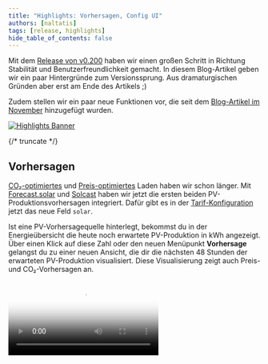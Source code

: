 ```yaml
---
title: "Highlights: Vorhersagen, Config UI"
authors: [naltatis]
tags: [release, highlights]
hide_table_of_contents: false
---
```



Mit dem [Release von v0.200](https://github.com/evcc-io/evcc/releases) haben wir einen großen Schritt in Richtung Stabilität und Benutzerfreundlichkeit gemacht.
In diesem Blog-Artikel geben wir ein paar Hintergründe zum Versionssprung.
Aus dramaturgischen Gründen aber erst am Ende des Artikels ;)

Zudem stellen wir ein paar neue Funktionen vor, die seit dem [Blog-Artikel im November](/blog/2024/11/22/highlights-charts-stats) hinzugefügt wurden.

[![Highlights Banner](forecasts-banner.webp)](/blog/2025/02/19/highlights-forecasts-config-ui)

{/* truncate */}

## Vorhersagen

[CO₂-optimiertes](/docs/features/co2) und [Preis-optimiertes](/docs/features/dynamic-prices) Laden haben wir schon länger.
Mit [Forecast.solar](https://forecast.solar) und [Solcast](https://solcast.com/free-rooftop-solar-forecasting) haben wir jetzt die ersten beiden PV-Produktionsvorhersagen integriert.
Dafür gibt es in der [Tarif-Konfiguration](/docs/tariffs) jetzt das neue Feld `solar`.

Ist eine PV-Vorhersagequelle hinterlegt, bekommst du in der Energieübersicht die heute noch erwartete PV-Produktion in kWh angezeigt.
Über einen Klick auf diese Zahl oder den neuen Menüpunkt **Vorhersage** gelangst du zu einer neuen Ansicht, die dir die nächsten 48 Stunden der erwarteten PV-Produktion visualisiert.
Diese Visualisierung zeigt auch Preis- und CO₂-Vorhersagen an.

<Video src={forecastsVideo} poster={forecastsPoster} />

Aktuell kann lediglich eine PV-Vorhersage (entspricht einer Dachfläche) hinterlegt werden.
Mit dem nächsten Release fügen wir die Möglichkeit hinzu, Vorhersagen zu kombinieren.

PV-Vorhersagedaten haben aktuell noch keinen Einfluss auf die Ladeplanung, bilden aber die Grundlage für zukünftige Funktionen und Optimierungen.

## Wiederholende Ladepläne

Kennt evcc den Ladestand des Fahrzeuges, können beim Aufladen einige nützliche Funktionen verwendet werden.
Die Funktion, direkt nach dem Anstecken einen [Mindestladestand](/docs/features/limits#mindestladung) herzustellen, gibt es schon länger.
Auch die Möglichkeit, das Fahrzeug über einen [Ladeplan](/docs/features/plans) (Abfahrtszeit und Zielladestand) gezielt günstig und sauber zu laden, ist bereits etabliert.

Aber fast genauso alt ist der Wunsch nach wiederholenden Ladeplänen.
Also einer Möglichkeit wochentagsabhängige Pläne zu erstellen um die man sich nicht ständig kümmern muss.
Ein großer Dank geht hier an [@Maschga](https://github.com/Maschga), der sich diesem großen Thema gewidmet hat.
Das Ergebnis ist echt schick geworden.

![Wiederholende Ladepläne](./repeating-plans.webp)

Pläne können bei Bedarf (bspw. im Urlaub) deaktiviert werden.
Zeitzonen, Sommer- und Winterzeit werden korrekt berücksichtigt 🤯.
Mehrere wiederholende Pläne sind möglich, und bei eng aufeinanderfolgenden Plänen wird der relevante Plan ausgewählt und die Entscheidung des Planers transparent visualisiert.

Unter [Ladepläne](/docs/features/plans#wiederholende-pläne) erfährst du mehr darüber.

## Wärmepumpen & SG-ready

Die Frage nach einer Wärmepumpenunterstützung ist in den letzten Monaten regelmäßig aufgetaucht.
Wir haben uns bislang bewusst erst einmal auf den Anwendungsfall Elektrofahrzeuge konzentriert, um evcc fokussiert und übersichtlich zu halten.
Die Integration von Wärmeerzeugern war über Methoden wie [Relais, Schaltsteckdosen](/docs/devices/smartswitches#wärmeerzeugung) und die Plugin-Schnittstelle ([Beispiel](https://github.com/naltatis/aton-ctrl)) möglich und wurde auch auch genutzt.

Seit Januar bieten wir ein explizites Modell für Wärmepumpensteuerung an.
Sehr viele Wärmepumpen unterstützen das SG-Ready-Modell.
Über ein schaltbares Relais (bspw. Shelly) kann die Wärmepumpe angewiesen werden, bei Überschuss oder günstigem Netzstrom den Betrieb zu erhöhen.

<SgreadySvg alt="Diagramm für die Steuerung einer Wärmepumpe über ein SG-Ready Relais" style={{ maxWidth: '700px' }} />

Einige Wärmepumpen unterstützen zudem die direkte Kommunikation, bspw. über Netzwerk.
Die Liste dieser Geräte ist noch relativ kurz.
Hast du eine solche Wärmepumpe und weißt, wie man sie ansteuern kann, dann mach gerne ein [GitHub Issue](https://github.com/evcc-io/evcc/issues) auf.

In der Dokumentation findest du weitere Informationen zum Thema [Wärmepumpen & Heizstäbe](/docs/devices/heating).

Die Integration von Wärmeerzeugern in der UI ist funktional, aber noch nicht perfekt.
Themen wie zeitbasierte Auswertungen und eine bessere Darstellung der Wärmepumpe in der Hauptübersicht stehen auf unserer To-do-Liste.

## Config UI: Einrichtung über den Browser

Bei der Entwicklung von evcc war und ist uns stets wichtig, die Oberfläche so einfach und sauber wie möglich zu gestalten.
Uns wird regelmäßig zurückgemeldet, dass sich auch andere Hausmitbewohner (oft Nichtnerds) schnell in der Oberfläche zurechtfinden.
Eine Eigenschaft, die, gerade bei "klassischen" Open-Source-Projekten, nicht immer selbstverständlich ist und auf die wir auch etwas stolz sind.

Ein wichtiger Punkt spielt dabei die starke Vereinheitlichung und das zugrundeliegende Datenmodell.
Ist ein Wechselrichter, Fahrzeug oder eine Wallbox erst einmal konfiguriert, sind die Eigenheiten der Geräte in der UI nicht mehr relevant.

Der größte Schmerzpunkt für viele Nutzer ist allerdings diesen "Alles ist Eingerichtet" Zustand überhaupt zu erreichen.
Bislang war dafür die Verwendung der Kommandozeile und das Editieren einer YAML-Datei notwendig.

Wir arbeiten schon lange daran, auch die Ersteinrichtung über die UI zu ermöglichen.
Über die letzten Jahre und Monate haben wir Stück für Stück einzelne Funktionen wie das Anlegen von Fahrzeugen, Zählern, Wechselrichtern, Tarifen und co. hinzugefügt.
Auch notwendige Themen wie eine Log-Ansicht und ein Authentifizierungssystem sind inzwischen an Board.

Mit v0.200 haben wir den "letzten großen Brocken" in Richtung Einrichtung über die UI ins System gebracht.
**Nun können auch Ladepunkte und Wallboxen, die zentralen Komponenten von evcc, über die UI angelegt und geändert werden.**
Damit sind wir einem stabilen 1.0-Release spürbar näher gekommen.

<Video src={configUiVideo} poster={configUiPoster} />

Die Konfigurationsoberfläche ist immer noch als experimentelles Feature 🧪 gekennzeichnet.
Nicht alle Felder sitzen an der richtigen Stelle, tragen die korrekten Beschreibungen und sind ausgiebig getestet.
Wir freuen uns daher sehr auf eure Rückmeldungen, Anregungen und Bugreports.

Erweiterte Funktionen, wie das Anlegen von Custom-Geräten und bessere Diagnosewerkzeuge, stehen bspw. noch auf der Agenda.
Mehr zum Stand und Fortschritt rund um das Thema findest du im [Epic Issue](https://github.com/evcc-io/evcc/issues/6029).

### Config UI ausprobieren

Wenn du das reine UI-Setup ausprobieren möchtest, kannst du **evcc mit einer leeren `evcc.yaml` starten**.
Du erhältst einen Willkommensscreen und kannst von da aus deine Konfiguration über die UI vornehmen.
Experimentelle Features müssen dafür im UI aktiviert werden.

## Und Vieles mehr ...

Wie in den Highlights-Blog-Artikeln üblich, ist dies nur ein kleiner Ausschnitt aller Themen, an denen gearbeitet wurde.
Seit dem letzten Post im November sind [über 250 Pull Requests](https://github.com/evcc-io/evcc/pulls?q=is%3Apr+is%3Amerged) 🤯 entwickelt, reviewed und erfolgreich gemerged worden.

Die vollständige Liste der Themen findest du in den [Release Notes](https://github.com/evcc-io/evcc/releases) auf GitHub.

**Viele Grüße**<br/>
Das evcc Team<br/>
Michael, Andi & Uli